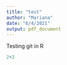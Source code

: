 ```yaml
---
title: "test"
author: "Mariana"
date: "6/4/2021"
output: pdf_document
---
```

Testing git in R
```r
2+2
```
